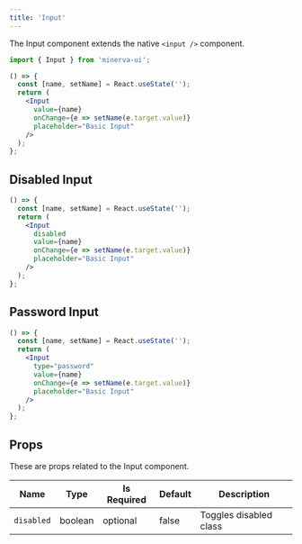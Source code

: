 ```yaml
---
title: 'Input'
---
```


The Input component extends the native `<input />` component.

```js
import { Input } from 'minerva-ui';
```

```jsx
() => {
  const [name, setName] = React.useState('');
  return (
    <Input
      value={name}
      onChange={e => setName(e.target.value)}
      placeholder="Basic Input"
    />
  );
};
```

## Disabled Input

```jsx
() => {
  const [name, setName] = React.useState('');
  return (
    <Input
      disabled
      value={name}
      onChange={e => setName(e.target.value)}
      placeholder="Basic Input"
    />
  );
};
```

## Password Input

```jsx live
() => {
  const [name, setName] = React.useState('');
  return (
    <Input
      type="password"
      value={name}
      onChange={e => setName(e.target.value)}
      placeholder="Basic Input"
    />
  );
};
```

## Props

These are props related to the Input component.

| Name       | Type    | Is Required | Default | Description            |
| ---------- | ------- | ----------- | ------- | ---------------------- |
| `disabled` | boolean | optional    | false   | Toggles disabled class |
